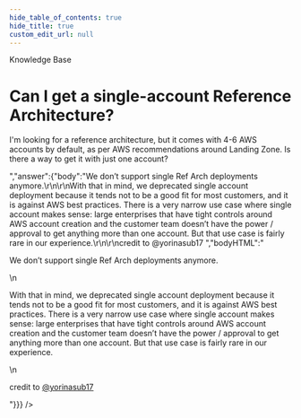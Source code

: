 ```yaml
---
hide_table_of_contents: true
hide_title: true
custom_edit_url: null
---
```



<CenterLayout>
<span className="title">Knowledge Base</span>
<h1>Can I get a single-account Reference Architecture?</h1>
<GitHub discussion={{"id":"D_kwDOF8slf84AORiW","number":99,"author":{"login":"rhoboat"},"title":"Can I get a single-account Reference Architecture?","body":"I'm looking for a reference architecture, but it comes with 4-6 AWS accounts by default, as per AWS recommendations around Landing Zone. Is there a way to get it with just one account?","bodyHTML":"<p dir=\"auto\">I'm looking for a reference architecture, but it comes with 4-6 AWS accounts by default, as per AWS recommendations around Landing Zone. Is there a way to get it with just one account?</p>","answer":{"body":"We don’t support single Ref Arch deployments anymore.\r\n\r\nWith that in mind, we deprecated single account deployment because it tends not to be a good fit for most customers, and it is against AWS best practices. There is a very narrow use case where single account makes sense: large enterprises that have tight controls around AWS account creation and the customer team doesn’t have the power / approval to get anything more than one account. But that use case is fairly rare in our experience.\r\n\r\ncredit to @yorinasub17 ","bodyHTML":"<p dir=\"auto\">We don’t support single Ref Arch deployments anymore.</p>\n<p dir=\"auto\">With that in mind, we deprecated single account deployment because it tends not to be a good fit for most customers, and it is against AWS best practices. There is a very narrow use case where single account makes sense: large enterprises that have tight controls around AWS account creation and the customer team doesn’t have the power / approval to get anything more than one account. But that use case is fairly rare in our experience.</p>\n<p dir=\"auto\">credit to <a class=\"user-mention notranslate\" data-hovercard-type=\"user\" data-hovercard-url=\"/users/yorinasub17/hovercard\" data-octo-click=\"hovercard-link-click\" data-octo-dimensions=\"link_type:self\" href=\"https://github.com/yorinasub17\">@yorinasub17</a></p>"}}} />

</CenterLayout>
  

<!-- ##DOCS-SOURCER-START
{
  "sourcePlugin": "github-discussions",
  "hash": "4c5a44b9e2fef4c9df54bc1e11d3ec49"
}
##DOCS-SOURCER-END -->
